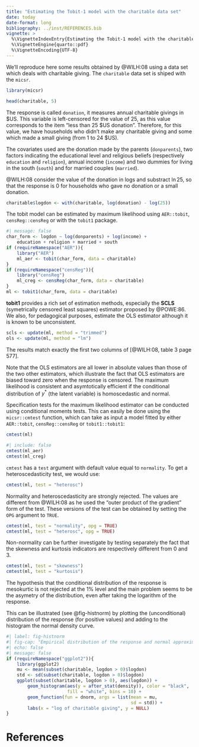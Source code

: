 ```yaml
---
title: "Estimating the Tobit-1 model with the charitable data set"
date: today
date-format: long
bibliography: ../inst/REFERENCES.bib
vignette: >
  %\VignetteIndexEntry{Estimating the Tobit-1 model with the charitable data set}
  %\VignetteEngine{quarto::pdf}
  %\VignetteEncoding{UTF-8}
---
```


We'll reproduce here some results obtained by @WILH:08 using a data
set which deals with charitable giving. The `charitable` data set is shiped with
the `micsr`.

```r
library(micsr)
```

```r
head(charitable, 5)
```

The response is called `donation`, it measures annual charitable
givings in $US. This variable is left-censored for the value of 25, as
this value corresponds to the item "less than 25 $US
donation". Therefore, for this value, we have households who didn't
make any charitable giving and some which made a small giving (from 1
to 24 $US).

The covariates used are the donation made by the parents
(`donparents`), two factors indicating the educational level and
religious beliefs (respectively `education` and `religion`), annual
income (`income`) and two dummies for living in the south (`south`)
and for married couples (`married`). 

@WILH:08 consider the value of the donation in logs and substract $\ln
25$, so that the response is 0 for households who gave no donation or
a small donation.


```r
charitable$logdon <- with(charitable, log(donation) - log(25))
```

The tobit model can be estimated by maximum likelihood using
`AER::tobit`, `censReg::censReg` or with the `tobit1` package. 

```r
#| message: false
char_form <- logdon ~ log(donparents) + log(income) +
    education + religion + married + south
if (requireNamespace("AER")){
    library("AER")
    ml_aer <- tobit(char_form, data = charitable)
}
if (requireNamespace("censReg")){
    library("censReg")
    ml_creg <- censReg(char_form, data = charitable)
}
ml <- tobit1(char_form, data = charitable)
```

**tobit1** provides a rich set of estimation methods, especially the
**SCLS** (symetrically censored least squares) estimator proposed by
@POWE:86. We also, for pedagogical purposes, estimate the OLS
estimator although it is known to be unconsistent.


```r
scls <- update(ml, method = "trimmed")
ols <- update(ml, method = "lm")
```

<!-- The results of the three models are presented in @tbl-models -->

<!-- ```{r} -->
<!-- #| label: tbl-models -->
<!-- #| echo: false -->
<!-- #| tbl-cap: "Estimation of charitable giving models" -->
<!-- #| message: false -->
<!-- if (requireNamespace("modelsummary")){ -->
<!--     modelsummary::msummary(list("OLS" = ols, "maximum likehihood" = ml, "SCLS" = scls), -->
<!--                            single.row = TRUE, digits = 3) -->
<!-- } -->
<!-- ``` -->

<!-- The last two columns of the  match exactly the -->
<!-- first two columns of [@WILH:08, table 3 page 577].  -->


The results match exactly the first two columns of [@WILH:08, table 3
page 577].

Note that the OLS estimators are all lower in absolute values than
those of the two other estimators, which illustrate the fact that OLS
estimators are biased toward zero when the response is censored. The
maximum likelihood is consistent and asymtotically efficient if the
conditional distribution of $y^*$ (the latent variable) is
homoscedastic and normal.

Specification tests for the maximum likelihood estimator can  be conducted
using conditional moments tests. This can easily be done using the
`micsr::cmtest` function, which can take as input a model fitted by
either `AER::tobit`, `censReg::censReg` or `tobit1::tobit1`:


```r
cmtest(ml)
```

```r
#| include: false
cmtest(ml_aer)
cmtest(ml_creg)
```

`cmtest` has a `test` argument with default value equal to
`normality`. To get a heteroscedasticity test, we would use:

```r
cmtest(ml, test = "heterosc")
```
Normality and heteroscedasticity are strongly rejected. The values are
different from @WILH:08 as he used the "outer product of the gradient"
form of the test. These versions of the test can be obtained by
setting the `OPG` argument to `TRUE`.

```r
cmtest(ml, test = "normality", opg = TRUE)
cmtest(ml, test = "heterosc", opg = TRUE)
```

Non-normality can be further investigate by testing separately
the fact that the skewness and kurtosis indicators are respectively
different from 0 and 3.

```r
cmtest(ml, test = "skewness")
cmtest(ml, test = "kurtosis")
```

The hypothesis that the conditional distribution of the response is
mesokurtic is not rejected at the 1% level and the main problem seems
to be the asymetry of the distribution, even after taking the
logarithm of the response. 

This can be illustrated (see @fig-histnorm) by plotting the
(unconditional) distribution of the response (for positive values) and
adding to the histogram the normal density curve.


```r
#| label: fig-histnorm
#| fig-cap: "Empirical distribution of the response and normal approximation"
#| echo: false
#| message: false
if (requireNamespace("ggplot2")){
    library(ggplot2)
    mu <- mean(subset(charitable, logdon > 0)$logdon)
    std <- sd(subset(charitable, logdon > 0)$logdon)
    ggplot(subset(charitable, logdon > 0), aes(logdon)) +
        geom_histogram(aes(y = after_stat(density)), color = "black",
                       fill = "white", bins = 10) +
        geom_function(fun = dnorm, args = list(mean = mu,
                                               sd = std)) +
        labs(x = "log of charitable giving", y = NULL)
}
```

# References
